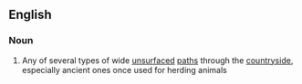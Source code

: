 ==English==

===Noun===
{{wikipedia}}
{{en-noun|head=[[green]] [[lane]]}}

# {{context|British}} Any of several types of wide [[unsurfaced]] [[path]]s through the [[countryside]], especially ancient ones once used for herding animals